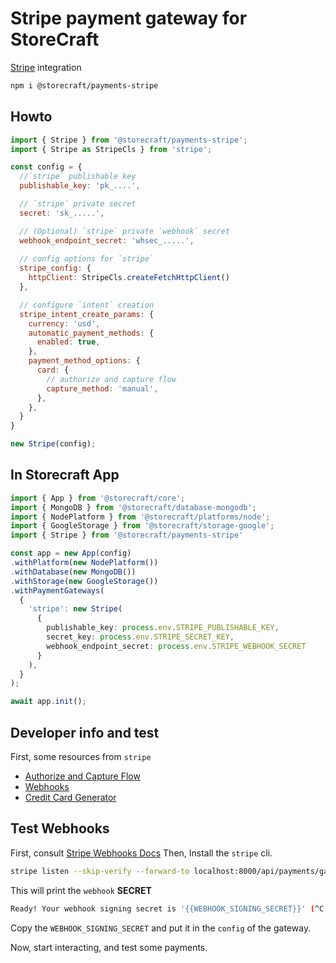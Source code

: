 # Stripe payment gateway for **StoreCraft**

[Stripe](https://docs.stripe.com/payments/place-a-hold-on-a-payment-method) integration


```bash
npm i @storecraft/payments-stripe
```

## Howto

```js
import { Stripe } from '@storecraft/payments-stripe';
import { Stripe as StripeCls } from 'stripe';

const config = {
  //`stripe` publishable key
  publishable_key: 'pk_....',

  // `stripe` private secret
  secret: 'sk_.....',

  // (Optional) `stripe` private `webhook` secret
  webhook_endpoint_secret: 'whsec_.....',
  
  // config options for `stripe`
  stripe_config: {
    httpClient: StripeCls.createFetchHttpClient()
  },

  // configure `intent` creation
  stripe_intent_create_params: {
    currency: 'usd', 
    automatic_payment_methods: {
      enabled: true,
    },
    payment_method_options: {
      card: {
        // authorize and capture flow
        capture_method: 'manual',
      },
    },
  }  
}

new Stripe(config);
```

## In Storecraft App

```ts
import { App } from '@storecraft/core';
import { MongoDB } from '@storecraft/database-mongodb';
import { NodePlatform } from '@storecraft/platforms/node';
import { GoogleStorage } from '@storecraft/storage-google';
import { Stripe } from '@storecraft/payments-stripe'

const app = new App(config)
.withPlatform(new NodePlatform())
.withDatabase(new MongoDB())
.withStorage(new GoogleStorage())
.withPaymentGateways(
  {
    'stripe': new Stripe(
      { 
        publishable_key: process.env.STRIPE_PUBLISHABLE_KEY, 
        secret_key: process.env.STRIPE_SECRET_KEY, 
        webhook_endpoint_secret: process.env.STRIPE_WEBHOOK_SECRET
      }
    ),
  }
);

await app.init();

```


## Developer info and test

First, some resources from `stripe`

- [Authorize and Capture Flow](https://docs.stripe.com/payments/place-a-hold-on-a-payment-method)
- [Webhooks](https://docs.stripe.com/webhooks)
- [Credit Card Generator](https://developer.paypal.com/tools/sandbox/card-testing/#link-creditcardgenerator)

## Test Webhooks
First, consult [Stripe Webhooks Docs](https://docs.stripe.com/webhooks)
Then, Install the `stripe` cli.

```bash
stripe listen --skip-verify --forward-to localhost:8000/api/payments/gateways/stripe/webhook
```

This will print the `webhook` **SECRET**

```bash
Ready! Your webhook signing secret is '{{WEBHOOK_SIGNING_SECRET}}' (^C to quit)
```

Copy the `WEBHOOK_SIGNING_SECRET` and put it in the `config` of the gateway.

Now, start interacting, and test some payments.

